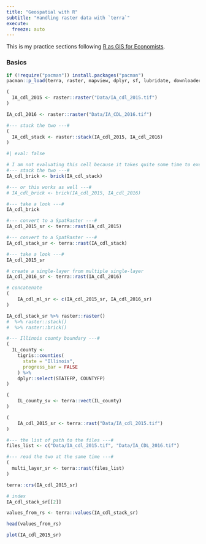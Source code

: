 ```yaml
---
title: "Geospatial with R"
subtitle: "Handling raster data with `terra`"
execute:
  freeze: auto
---
```


This is my practice sections following [R as GIS for Economists](https://tmieno2.github.io/R-as-GIS-for-Economists-Quarto/).

### Basics

```r
if (!require("pacman")) install.packages("pacman")
pacman::p_load(terra, raster, mapview, dplyr, sf, lubridate, downloader)

```

```r
(
  IA_cdl_2015 <- raster::raster("Data/IA_cdl_2015.tif")
)
```

```r
IA_cdl_2016 <- raster::raster("Data/IA_CDL_2016.tif")

#--- stack the two ---#
(
  IA_cdl_stack <- raster::stack(IA_cdl_2015, IA_cdl_2016)
)
```

```r
#| eval: false

# I am not evaluating this cell because it takes quite some time to execute.
#--- stack the two ---#
IA_cdl_brick <- brick(IA_cdl_stack)

#--- or this works as well ---#
# IA_cdl_brick <- brick(IA_cdl_2015, IA_cdl_2016)

#--- take a look ---#
IA_cdl_brick

```

```r
#--- convert to a SpatRaster ---#
IA_cdl_2015_sr <- terra::rast(IA_cdl_2015)

#--- convert to a SpatRaster ---#
IA_cdl_stack_sr <- terra::rast(IA_cdl_stack)

#--- take a look ---#
IA_cdl_2015_sr

```

```r
# create a single-layer from multiple single-layer
IA_cdl_2016_sr <- terra::rast(IA_cdl_2016)

# concatenate
(
    IA_cdl_ml_sr <- c(IA_cdl_2015_sr, IA_cdl_2016_sr)
)

```

```r
IA_cdl_stack_sr %>% raster::raster()
#  %>% raster::stack()
#  %>% raster::brick() 

```

```r
#--- Illinois county boundary ---#
(
  IL_county <- 
    tigris::counties(
      state = "Illinois", 
      progress_bar = FALSE
    ) %>%
    dplyr::select(STATEFP, COUNTYFP)
)

```

```r
(
    IL_county_sv <- terra::vect(IL_county)
)

```


```r
(
    IA_cdl_2015_sr <- terra::rast("Data/IA_cdl_2015.tif")
)

```

```r
#--- the list of path to the files ---#
files_list <- c("Data/IA_cdl_2015.tif", "Data/IA_CDL_2016.tif")

#--- read the two at the same time ---#
(
  multi_layer_sr <- terra::rast(files_list)
)

```

```r
terra::crs(IA_cdl_2015_sr)

```

```r
# index
IA_cdl_stack_sr[[2]]

```

```r
values_from_rs <- terra::values(IA_cdl_stack_sr)

head(values_from_rs)

```

```r
plot(IA_cdl_2015_sr)

```
